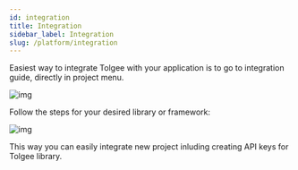 ```yaml
---
id: integration
title: Integration
sidebar_label: Integration
slug: /platform/integration
---
```


Easiest way to integrate Tolgee with your application is to go to integration guide, directly in project menu.

![img](../../static/img/docs/platform/project_menu_integrate.png)

Follow the steps for your desired library or framework:

![img](../../static/img/docs/platform/integration_libraries.png)

This way you can easily integrate new project inluding creating API keys for Tolgee library.


